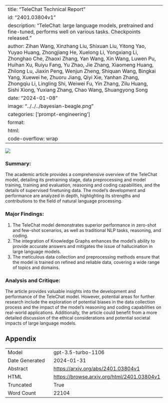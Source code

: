 
---
title: "TeleChat Technical Report"
id: "2401.03804v1"
description: "TeleChat: large language models, pretrained and fine-tuned, performs well on various tasks. Checkpoints released."
author: Zihan Wang, Xinzhang Liu, Shixuan Liu, Yitong Yao, Yuyao Huang, Zhongjiang He, Xuelong Li, Yongxiang Li, Zhonghao Che, Zhaoxi Zhang, Yan Wang, Xin Wang, Luwen Pu, Huihan Xu, Ruiyu Fang, Yu Zhao, Jie Zhang, Xiaomeng Huang, Zhilong Lu, Jiaxin Peng, Wenjun Zheng, Shiquan Wang, Bingkai Yang, Xuewei he, Zhuoru Jiang, Qiyi Xie, Yanhan Zhang, Zhongqiu Li, Lingling Shi, Weiwei Fu, Yin Zhang, Zilu Huang, Sishi Xiong, Yuxiang Zhang, Chao Wang, Shuangyong Song
date: "2024-01-08"
image: "../../../bayesian-beagle.png"
categories: ['prompt-engineering']
format:
  html:
    code-overflow: wrap
---

![](None)

### Summary:

The academic article provides a comprehensive overview of the TeleChat model, detailing its pretraining stage, data preprocessing and model training, training and evaluation, reasoning and coding capabilities, and the details of supervised finetuning data. The model's development and performance are analyzed in depth, highlighting its strengths and contributions to the field of natural language processing.

### Major Findings:
1. The TeleChat model demonstrates superior performance in zero-shot and few-shot scenarios, as well as traditional NLP tasks, reasoning, and coding.
2. The integration of Knowledge Graphs enhances the model's ability to provide accurate answers and mitigates the issue of hallucination in large language models.
3. The meticulous data collection and preprocessing methods ensure that the model is trained on refined and reliable data, covering a wide range of topics and domains.

### Analysis and Critique:
The article provides valuable insights into the development and performance of the TeleChat model. However, potential areas for further research include the exploration of potential biases in the data collection process and the impact of the model's reasoning and coding capabilities on real-world applications. Additionally, the article could benefit from a more detailed discussion of the ethical considerations and potential societal impacts of large language models.

## Appendix

|          |          |
|----------|----------|
| Model     | gpt-3.5-turbo-1106       |
| Date Generated     | 2024-01-31       |
| Abstract | [https://arxiv.org/abs/2401.03804v1](https://arxiv.org/abs/2401.03804v1)        |
| HTML     | [https://browse.arxiv.org/html/2401.03804v1](https://browse.arxiv.org/html/2401.03804v1)       |
| Truncated       | True       |
| Word Count       | 22104       |